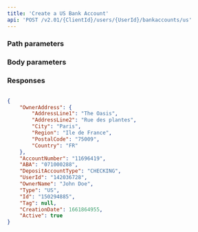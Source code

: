 ```yaml
---
title: 'Create a US Bank Account'  
api: 'POST /v2.01/{ClientId}/users/{UserId}/bankaccounts/us'  
---
```


  

### Path parameters  

<UserId1 />  

### Body parameters  

<OwnerAddress />  

<AccountNumber2 />  

<ABA />  

<DepositAccountType />  

<OwnerName />  

<Tag4 />  

### Responses  

<AccordionGroup><Accordion title="200">  

<OwnerAddressResponse />  

<AccountNumber2Response />  

<ABAResponse />  

<DepositAccountTypeResponse />  

<UserId1Response />  

<OwnerNameResponse />  

<Type5Response />  

<IdResponse />  

<Tag4Response />  

<CreationDateResponse />  

<ActiveResponse /></Accordion></AccordionGroup>  

<ResponseExample>  

```json 200  

{
    "OwnerAddress": {
        "AddressLine1": "The Oasis",
        "AddressLine2": "Rue des plantes",
        "City": "Paris",
        "Region": "Ile de France",
        "PostalCode": "75009",
        "Country": "FR"
    },
    "AccountNumber": "11696419",
    "ABA": "071000288",
    "DepositAccountType": "CHECKING",
    "UserId": "142036728",
    "OwnerName": "John Doe",
    "Type": "US",
    "Id": "150294885",
    "Tag": null,
    "CreationDate": 1661864955,
    "Active": true
}
  

 ```  

</ResponseExample>  

<RequestExample>  
  
  <RestCreateUsBankAccount />
  <PhpCreateUsBankAccount />
  <NodeCreateUsBankAccount />
  <RubyCreateUsBankAccount />
  <PythonCreateUsBankAccount />

</RequestExample>